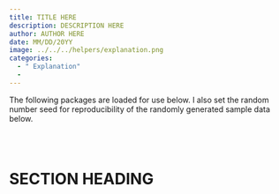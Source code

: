 ```yaml
---
title: TITLE HERE
description: DESCRIPTION HERE
author: AUTHOR HERE
date: MM/DD/20YY
image: ../../../helpers/explanation.png
categories:
  - " Explanation"
  - 
---
```


:::{.callout-note}
The following packages are loaded for use below. I also set the random number seed for reproducibility of the randomly generated sample data below.
:::

```r

```

&nbsp;

# SECTION HEADING


&nbsp;
